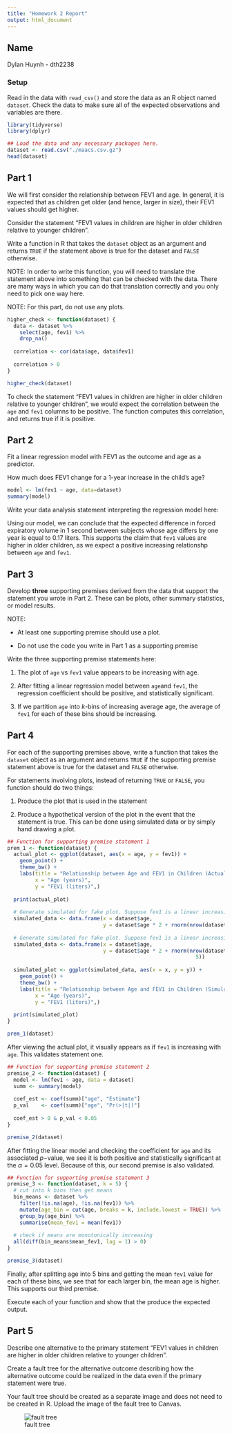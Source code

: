 ```yaml
---
title: "Homework 2 Report"
output: html_document
---
```



## Name

Dylan Huynh - dth2238

### Setup

Read in the data with `read_csv()` and store the data as an R object named `dataset`. Check the data to make sure all of the expected observations and variables are there.


```r
library(tidyverse)
library(dplyr)

## Load the data and any necessary packages here.
dataset <- read.csv("./maacs.csv.gz")
head(dataset)
```

## Part 1

We will first consider the relationship between FEV1 and age. In general, it is expected that as children get older (and hence, larger in size), their FEV1 values should get higher. 

Consider the statement "FEV1 values in children are higher in older children relative to younger children". 

Write a function in R that takes the `dataset` object as an argument and returns `TRUE` if the statement above is true for the dataset and `FALSE` otherwise. 

NOTE: In order to write this function, you will need to translate the statement above into something that can be checked with the data. There are many ways in which you can do that translation correctly and you only need to pick one way here. 

NOTE: For this part, do not use any plots.

```r

higher_check <- function(dataset) {
  data <- dataset %>% 
    select(age, fev1) %>% 
    drop_na()
  
  correlation <- cor(data$age, data$fev1)
  
  correlation > 0
}

higher_check(dataset)
```

To check the statement "FEV1 values in children are higher in older children relative to younger children", we 
would expect the correlation between the `age` and `fev1` columns to be positive. The function computes this
correlation, and returns true if it is positive. 

## Part 2

Fit a linear regression model with FEV1 as the outcome and age as a predictor.

How much does FEV1 change for a 1-year increase in the child's age? 

```r
model <- lm(fev1 ~ age, data=dataset)
summary(model)
```


Write your data analysis statement interpreting the regression model here:

Using our model, we can conclude that the expected difference in forced expiratory volume in 1 second between subjects whose age differs by one year is equal to 0.17 liters. This supports the claim that `fev1` values are higher in older children, as we expect a positive increasing relationshp between `age` and `fev1`. 

## Part 3

Develop **three** supporting premises derived from the data that support the statement you wrote in Part 2. These can be plots, other summary statistics, or model results. 

NOTE: 

* At least one supporting premise should use a plot.

* Do not use the code you write in Part 1 as a supporting premise

Write the three supporting premise statements here:

1. The plot of `age` vs `fev1` value appears to be increasing with age. 

2. After fitting a linear regression model between `age `and `fev1`, the
regression coefficient should be positive, and statistically significant.  

3. If we partition `age` into $k$-bins of increasing average age, the average of `fev1` for each of these bins should be increasing. 


## Part 4

For each of the supporting premises above, write a function that takes the `dataset` object as an argument and returns `TRUE` if the supporting premise statement above is true for the dataset and `FALSE` otherwise. 

For statements involving plots, instead of returning `TRUE` or `FALSE`, you function should do two things:

1. Produce the plot that is used in the statement

2. Produce a hypothetical version of the plot in the event that the statement is true. This can be done using simulated data or by simply hand drawing a plot.


```r
## Function for supporting premise statement 1
prem_1 <- function(dataset) {
  actual_plot <- ggplot(dataset, aes(x = age, y = fev1)) +
    geom_point() +
    theme_bw() +
    labs(title = "Relationship between Age and FEV1 in Children (Actual Plot)",
         x = "Age (years)",
         y = "FEV1 (liters)",)
  
  print(actual_plot)
  
  # Generate simulated for fake plot. Suppose fev1 is a linear increasing function of age + noise.
  simulated_data <- data.frame(x = dataset$age,
                               y = dataset$age * 2 + rnorm(nrow(dataset)))
  
  # Generate simulated for fake plot. Suppose fev1 is a linear increasing function of age + noise.
  simulated_data <- data.frame(x = dataset$age,
                               y = dataset$age * 2 + rnorm(nrow(dataset), sd =
                                                             5))
  
  simulated_plot <- ggplot(simulated_data, aes(x = x, y = y)) +
    geom_point() +
    theme_bw() +
    labs(title = "Relationship between Age and FEV1 in Children (Simulated Data)",
         x = "Age (years)",
         y = "FEV1 (liters)",)
  
  print(simulated_plot)
}

prem_1(dataset)
```

After viewing the actual plot, it visually appears as if `fev1` is increasing with `age`. This validates statement one. 

```r
## Function for supporting premise statement 2
premise_2 <- function(dataset) {
  model <- lm(fev1 ~ age, data = dataset)
  summ <- summary(model)
  
  coef_est <- coef(summ)["age", "Estimate"]  
  p_val    <- coef(summ)["age", "Pr(>|t|)"] 
  
  coef_est > 0 & p_val < 0.05
}

premise_2(dataset)
```
After fitting the linear model and checking the coefficient for `age` and its associated $p-$value, we see it is both positive and statistically significant at the $\alpha=0.05$ level. Because of this, our second premise is also validated.

```r
## Function for supporting premise statement 3
premise_3 <- function(dataset, k = 5) {
  # cut into k bins then get means
  bin_means <- dataset %>%
    filter(!is.na(age), !is.na(fev1)) %>%
    mutate(age_bin = cut(age, breaks = k, include.lowest = TRUE)) %>%
    group_by(age_bin) %>%
    summarise(mean_fev1 = mean(fev1))
  
  # check if means are monotonically increasing
  all(diff(bin_means$mean_fev1, lag = 1) > 0)
}

premise_3(dataset)
```

Finally, after splitting age into $5$ bins and getting the mean `fev1` value for each of these bins, we see that for each larger bin, the mean age is higher. This supports our third premise.

Execute each of your function and show that the produce the expected output.


## Part 5

Describe one alternative to the primary statement "FEV1 values in children are higher in older children relative to younger children". 

Create a fault tree for the alternative outcome describing how the alternative outcome could be realized in the data even if the primary statement were true.

Your fault tree should be created as a separate image and does not need to be created in R. Upload the image of the fault tree to Canvas.

![fault tree](./Flowchart.png)


